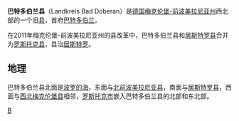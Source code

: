 {{德国县级行政单位
| 县徽图 = Image:DEU Landkreis Bad Doberan COA.svg
| 在德国内的位置图 = Image:Lage des Landkreises Bad Doberan in Deutschland.png
| 所属联邦州 = 梅克伦堡-前波美拉尼亚州
| 所属行政区 = 
| 首府 = 巴特多伯兰
| 面积 = 1362 
| 人口 = 117,197 
| 统计时间 = 2010年12月31日
| 人口密度 = 86
| 汽车牌号 = DBR
| 下设城镇 = 7个市、57个镇
| 政府地址 = August-Bebel-Straße 3<br/>18209 Bad Doberan
| 政府网站 = www.landkreis-bad-doberan.de
| 在州内的位置图 = Image:Mecklenburg wp dbr.png
|}}

'''巴特多伯兰县'''（Landkreis Bad Doberan）是[[德国|德国]][[梅克伦堡-前波美拉尼亚州|梅克伦堡-前波美拉尼亚州]]西北部的一个旧[[县_(德国)|县]]，首府[[巴特多伯兰|巴特多伯兰]]。

在2011年梅克伦堡-前波美拉尼亚州的县改革中，巴特多伯兰县和[[居斯特罗县|居斯特罗县]]合并为[[罗斯托克县|罗斯托克县]]，县治[[居斯特罗|居斯特罗]]。

== 地理 ==

巴特多伯兰县北面是[[波罗的海|波罗的海]]，东面与[[北前波美拉尼亚县|北前波美拉尼亚县]]，南面与[[居斯特罗县|居斯特罗县]]，西面与[[西北梅克伦堡县|西北梅克伦堡县]]相邻，[[罗斯托克|罗斯托克市]]嵌入巴特多伯兰县的北部和东北部。

{{梅克伦堡-前波美拉尼亚州行政区划}}

[[Category:梅克伦堡-前波美拉尼亚州的旧县|B]]